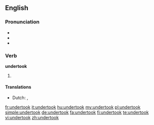 ==English==

===Pronunciation===
* {{IPA|/ʌndəɻˈtʊk/}}
* {{audio|En-us-undertook.ogg|Audio (US)}}
* {{rhymes|ʊk}}

===Verb===
'''undertook'''

# {{simple past of|undertake}}

====Translations====
{{trans-top|past tense of undertake}}
* Dutch: {{t-|nl|ondernam}}, {{t-|nl|ondernamen}}
{{trans-mid}}
{{trans-bottom}}

[[fr:undertook]]
[[it:undertook]]
[[hu:undertook]]
[[my:undertook]]
[[pl:undertook]]
[[simple:undertook]]
[[de:undertook]]
[[fa:undertook]]
[[fi:undertook]]
[[te:undertook]]
[[vi:undertook]]
[[zh:undertook]]